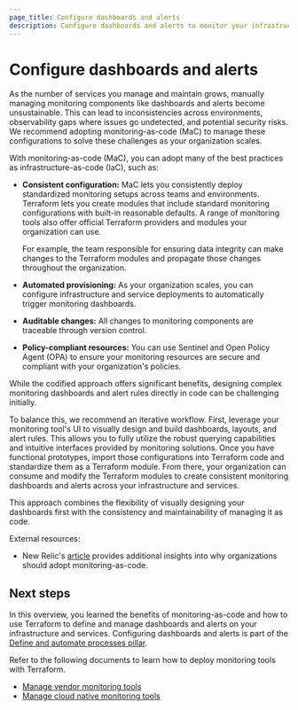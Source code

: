 ```yaml
---
page_title: Configure dashboards and alerts
description: Configure dashboards and alerts to monitor your infrastructure and services effectively.
---
```


# Configure dashboards and alerts

As the number of services you manage and maintain grows, manually managing monitoring components like dashboards and alerts become unsustainable. This can lead to inconsistencies across environments, observability gaps where issues go undetected, and potential security risks. We recommend adopting monitoring-as-code (MaC) to manage these configurations to solve these challenges as your organization scales.

With monitoring-as-code (MaC), you can adopt many of the best practices as infrastructure-as-code (IaC), such as:

  - **Consistent configuration:** MaC lets you consistently deploy standardized monitoring setups across teams and environments. Terraform lets you create modules that include standard monitoring configurations with built-in reasonable defaults. A range of monitoring tools also offer official Terraform providers and modules your organization can use.
    
    For example, the team responsible for ensuring data integrity can make changes to the Terraform modules and propagate those changes throughout the organization.
  - **Automated provisioning:** As your organization scales, you can configure infrastructure and service deployments to automatically trigger monitoring dashboards.
  - **Auditable changes:** All changes to monitoring components are traceable through version control.
  - **Policy-compliant resources:** You can use Sentinel and Open Policy Agent (OPA) to ensure your monitoring resources are secure and compliant with your organization's policies.

While the codified approach offers significant benefits, designing complex monitoring dashboards and alert rules directly in code can be challenging initially. 

To balance this, we recommend an iterative workflow. First, leverage your monitoring tool's UI to visually design and build dashboards, layouts, and alert rules. This allows you to fully utilize the robust querying capabilities and intuitive interfaces provided by monitoring solutions. Once you have functional prototypes, import those configurations into Terraform code and standardize them as a Terraform module. From there, your organization can consume and modify the Terraform modules to create consistent monitoring dashboards and alerts across your infrastructure and services. 

This approach combines the flexibility of visually designing your dashboards first with the consistency and maintainability of managing it as code.

External resources:
  - New Relic's [article](https://newrelic.com/blog/best-practices/the-importance-of-monitoring-as-code-for-modern-enterprises) provides additional insights into why organizations should adopt monitoring-as-code.

## Next steps

In this overview, you learned the benefits of monitoring-as-code and how to use Terraform to define and manage dashboards and alerts on your infrastructure and services. Configuring dashboards and alerts is part of the [Define and automate processes pillar](/well-architected-framework/define-and-automate-processes).

Refer to the following documents to learn how to deploy monitoring tools with Terraform.

- [Manage vendor monitoring tools](/well-architected-framework/define-and-automate-processes/monitor/dashboards-alerts/manage-vendor)
- [Manage cloud native monitoring tools](/well-architected-framework/define-and-automate-processes/monitor/dashboards-alerts/manage-cloud-native)